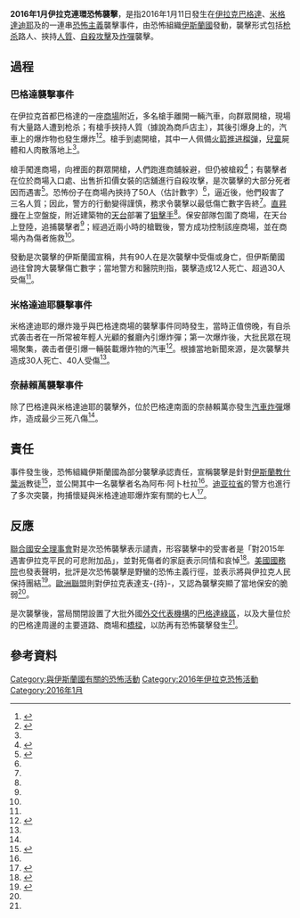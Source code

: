 {{Infobox civilian attack
| title       = 2016年1月伊拉克連環恐怖襲擊
| location    = {{flag|Iraq}}
* [[巴格達|巴格達]]
* [[米格達迪耶|米格達迪耶]]
* {{link-ar|奈赫賴萬|النهروان}}
| date        = 2016年1月11日
| type        = [[枪杀|枪杀]]<br />挾持[[人質|人質]]<br />[[自殺攻擊|自殺攻擊]]<br />[[炸彈|炸彈]]襲擊
| perpetrators= {{flag|ISIL}}
| susperps    = 阿布·阿卜杜拉等多人
| weapons     = [[槍械|槍械]]<br />[[火箭推進榴彈|火箭推進榴彈]]<br />炸彈
}}
{{external media
|image1=[https://archive.today/4449o/49d8bcfaedc18571dd3c9be31ba5aa2213ccd5e4 案發後的襲擊現場]（一）
|image2=[https://archive.today/hPoGT/c6be1b59f12228e69465b53345afa4c631279801.jpg 案發後的襲擊現場]（二）
|image3=[http://l3.yimg.com/bt/api/res/1.2/FX8J.vatYBxBxyufGzK.Zg--/YXBwaWQ9eW5ld3NfbGVnbztxPTg1/http://l.yimg.com/os/publish-images/news/2016-01-11/a3e9d340-b89b-11e5-b256-97619bf646b9_AP_261602323328.jpg 炸彈爆炸起火]
|image4=[http://d1udmfvw0p7cd2.cloudfront.net/wp-content/uploads/2016/01/f-iraqattacks-b-20160113.jpg 在襲擊中被破壞的人體模型]
|video1=[http://graphics8.nytimes.com/video/players/offsite/index.html?videoId=100000004138171 商場爆炸時的片段]
}}
{{Campaignbox 伊拉克內戰}}
'''2016年1月伊拉克連環恐怖襲擊'''，是指2016年1月11日發生在[[伊拉克|伊拉克]][[巴格達|巴格達]]、[[米格達迪耶|米格達迪耶]]及{{link-ar|奈赫賴萬|النهروان}}的一連串[[恐怖主義|恐怖主義]]襲擊事件，由恐怖組織[[伊斯蘭國|伊斯蘭國]]發動，襲擊形式包括[[枪杀|枪杀]]路人、挾持[[人質|人質]]、[[自殺攻擊|自殺攻擊]]及[[炸彈|炸彈]]襲擊。

== 過程 ==
=== 巴格達襲擊事件 ===
在伊拉克首都巴格達的一座[[商場|商場]]附近，多名槍手離開一輛汽車，向群眾開槍，現場有大量路人遭到枪杀；有槍手挾持人質（據說為商戶店主），其後引爆身上的{{link-en|炸藥帶|Explosive belt}}，汽車上的爆炸物也發生爆炸<ref name=japan>{{cite news |title=Islamic State claims deadly attack on Baghdad mall, other carnage across Iraq |url=http://www.japantimes.co.jp/news/2016/01/12/world/islamic-state-claims-deadly-attack-baghdad-mall-carnage-across-iraq/ |accessdate=2016-01-22 |agency=AFP-JIJI/AP |date=2016-01-12 |archiveurl=https://archive.is/20160122123225/http://www.japantimes.co.jp/news/2016/01/12/world/islamic-state-claims-deadly-attack-baghdad-mall-carnage-across-iraq/%23.VqIhR-LLfK4 |archivedate=2016-01-22 |deadurl=no }}</ref><ref name=host>{{cite news |author1=CRISTINA SILVA |title=Baghdad Shopping Mall Attack Live Updates: After Car Bomb, Gunmen Storm Jawaher Mall |url=http://www.ibtimes.com/baghdad-shopping-mall-attack-live-updates-after-car-bomb-gunmen-storm-jawaher-mall-2259495 |accessdate=2016-01-22 |agency=International Business Times |date=2016-01-11 |archiveurl=https://archive.is/20160122123839/http://www.ibtimes.com/baghdad-shopping-mall-attack-live-updates-after-car-bomb-gunmen-storm-jawaher-mall-2259495 |archivedate=2016-01-22 |deadurl=no }}</ref>。槍手到處開槍，其中一人佩備[[火箭推进榴弹|火箭推进榴弹]]，[[兒童|兒童]]屍體和人肉散落地上<ref name=japan/>。

槍手闖進商場，向裡面的群眾開槍，人們跑進商舖躲避，但仍被槍殺<ref name=mercy>{{cite news |title=At least 51 killed in attacks in Iraqi capital, eastern town |url=http://www.reuters.com/article/us-mideast-crisis-iraq-violence-idUSKCN0UP1R420160111 |accessdate=2016-01-22 |agency=Reuters |date=2016-01-11 |archiveurl=https://archive.is/20160122075904/http://www.reuters.com/article/us-mideast-crisis-iraq-violence-idUSKCN0UP1R420160111 |archivedate=2016-01-22 |deadurl=no }}</ref>；有襲擊者在位於商場入口處、出售折扣價女裝的店舖進行自殺攻擊，是次襲擊的大部分死者因而遇害<ref name=kill>{{cite news |author1=TIM ARANGO |title=ISIS Attack on Baghdad Mall Kills 17 |url=http://www.nytimes.com/2016/01/12/world/middleeast/isis-attack-on-baghdad-mall-kills-17.html |accessdate=2016-01-22 |agency=The New York Times |date=2016-01-11 |archiveurl=https://archive.is/20160122190241/http://www.nytimes.com/2016/01/12/world/middleeast/isis-attack-on-baghdad-mall-kills-17.html?_r=0 |archivedate=2016-01-22 |deadurl=no }}</ref>。恐怖份子在商場內挾持了50人（估計數字）<ref name=japan/>，{{link-en|伊拉克保安部隊|Iraqi security forces|保安部隊}}逼近後，他們殺害了三名人質；因此，警方的行動變得謹慎，務求令襲擊以最低傷亡數字告終<ref name=host/>。[[直昇機|直昇機]]在上空盤旋，附近建築物的[[天台_(建築物)|天台]]部署了[[狙擊手|狙擊手]]<ref name=kill/>。保安部隊包圍了商場，在天台上登陸，追捕襲擊者<ref name=japan/>；經過近兩小時的槍戰後，警方成功控制該座商場，並在商場內為傷者施救<ref name=mercy/>。

發動是次襲擊的伊斯蘭國宣稱，共有90人在是次襲擊中受傷或身亡，但伊斯蘭國過往曾誇大襲擊傷亡數字；當地警方和醫院則指，襲擊造成12人死亡、超過30人受傷<ref name=japan/>。

=== 米格達迪耶襲擊事件 ===
米格達迪耶的爆炸幾乎與巴格達商場的襲擊事件同時發生，當時正值傍晚，有自杀式袭击者在一所常被年輕人光顧的餐廳內引爆炸彈；第一次爆炸後，大批民眾在現場聚集，袭击者便引爆一輛裝載爆炸物的汽車<ref name=cafe>{{cite news |title=Multiple militant attacks kill at least 42 in Iraq |url=http://www.alaraby.co.uk/english/news/2016/1/11/multiple-militant-attacks-kill-at-least-42-in-iraq |accessdate=2016-01-23 |agency=The New Arab |date=2016-01-11 |archiveurl=https://archive.is/20160123080144/http://www.alaraby.co.uk/english/news/2016/1/11/multiple-militant-attacks-kill-at-least-42-in-iraq |archivedate=2016-01-23 |deadurl=no }}</ref>。根據當地新聞來源，是次襲擊共造成30人死亡、40人受傷<ref name=cafe/>。

=== 奈赫賴萬襲擊事件 ===
除了巴格達與米格達迪耶的襲擊外，位於巴格達南面的奈赫賴萬亦發生[[汽車炸彈|汽車炸彈]]爆炸，造成最少三死八傷<ref name=cafe/>。

== 責任 ==
事件發生後，恐怖組織伊斯蘭國為部分襲擊承認責任，宣稱襲擊是針對[[伊斯蘭教|伊斯蘭教]][[什葉派|什葉派]]教徒<ref>{{cite news |title=Dozens dead in spate of attacks by Isis suicide bombers and gunmen in Iraq |url=http://www.theguardian.com/world/2016/jan/11/iraqi-officials-gunmen-storm-baghdad-mall-and-take-hostages |accessdate=2016-01-23 |agency=The Guardian |date=2016-01-11 |archiveurl=https://web.archive.org/web/20160305082012/http://www.theguardian.com/world/2016/jan/11/iraqi-officials-gunmen-storm-baghdad-mall-and-take-hostages |archivedate=2016-03-05 |deadurl=no }}</ref>，並公開其中一名襲擊者名為阿布·阿卜杜拉<ref name=japan />。[[迪亚拉省|迪亚拉省]]的警方也進行了多次突襲，拘捕懷疑與米格達迪耶爆炸案有關的七人<ref>{{cite news |author1=Loaa Adel |title=Diyala police arrests 7 suspects of links to Muqdadiya attacks |url=http://www.iraqinews.com/iraq-war/diyala-police-arrests-7-suspects-in-muqdadiya-attacks/ |accessdate=2016-01-23 |agency=Iraqi News |date=2016-01-20 |archiveurl=https://archive.is/20160123090813/http://www.iraqinews.com/iraq-war/diyala-police-arrests-7-suspects-in-muqdadiya-attacks/ |archivedate=2016-01-23 |deadurl=no }}</ref>。

== 反應 ==
[[聯合國安全理事會|聯合國安全理事會]]對是次恐怖襲擊表示譴責，形容襲擊中的受害者是「對2015年遇害伊拉克平民的可悲附加品」，並對死傷者的家庭表示同情和哀悼<ref>{{cite news |title=UN Security Council condemns deadly terrorist attacks in Iraq |url=http://news.xinhuanet.com/english/2016-01/13/c_135003276.htm |accessdate=2016-01-23 |agency=Xinhua |date=2016-01-13 |archiveurl=https://archive.is/20160123131428/http://news.xinhuanet.com/english/2016-01/13/c_135003276.htm |archivedate=2016-01-23 |deadurl=no }}</ref>。[[美國國務院|美國國務院]]也發表聲明，批評是次恐怖襲擊是野蠻的恐怖主義行徑，並表示將與伊拉克人民保持團結<ref>{{cite web |title=U.S. Condemns Terrorist Attacks in Iraq |url=http://www.state.gov/r/pa/prs/ps/2016/01/251115.htm |website=U.S. State Department |accessdate=2016-01-23 |archiveurl=https://archive.is/20160123141723/http://www.state.gov/r/pa/prs/ps/2016/01/251115.htm |archivedate=2016-01-23 |deadurl=yes |date=2016-01-11 }}</ref>。[[歐洲聯盟|歐洲聯盟]]則對伊拉克表達支-{持}-，又認為襲擊突顯了當地保安的脆弱<ref name=japan />。

是次襲擊後，當局關閉設置了大批外國[[外交代表機構|外交代表機構]]的[[巴格達綠區|巴格達綠區]]，以及大量位於的巴格達周邊的主要道路、商場和[[橋樑|橋樑]]，以防再有恐怖襲擊發生<ref name=japan />。

== 參考資料 ==
{{reflist|2}}

[[Category:與伊斯蘭國有關的恐怖活動|Category:與伊斯蘭國有關的恐怖活動]]
[[Category:2016年伊拉克恐怖活動|Category:2016年伊拉克恐怖活動]]
[[Category:2016年1月|Category:2016年1月]]